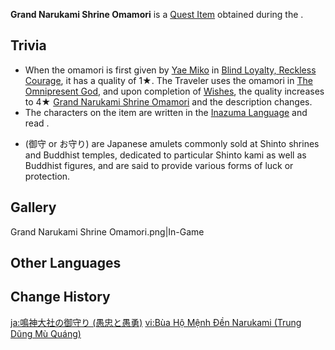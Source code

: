 {{Item Infobox
|id           = 101542
|title        = Grand Narukami Shrine Omamori
|image        = Item Grand Narukami Shrine Omamori.png
|type         = Quest Items
|quality      = 1
|source1      = [[Blind Loyalty, Reckless Courage]]
|description  = An omamori given to you by Yae Miko.<br>"You can take this out and have a look whenever you think of me as well, you know?"
}}
'''Grand Narukami Shrine Omamori''' is a [[Quest Item]] obtained during the {{Quest|Blind Loyalty, Reckless Courage}}.

==Trivia==
* When the omamori is first given by [[Yae Miko]] in [[Blind Loyalty, Reckless Courage]], it has a quality of 1★. The Traveler uses the omamori in [[The Omnipresent God]], and upon completion of [[Wishes (Quest)|Wishes]], the quality increases to 4★ [[Grand Narukami Shrine Omamori (Wishes)|Grand Narukami Shrine Omamori]] and the description changes.
* The characters on the item are written in the [[Inazuma Language]] and read {{Script|inazuma|OMR|omamori}}.
* {{w|Omamori}} (御守 or お守り) are Japanese amulets commonly sold at Shinto shrines and Buddhist temples, dedicated to particular Shinto kami as well as Buddhist figures, and are said to provide various forms of luck or protection.

==Gallery==
<gallery>
Grand Narukami Shrine Omamori.png|In-Game
</gallery>

==Other Languages==
{{Other Languages|default_hidden = 1
|en      = Grand Narukami Shrine Omamori
|zhs     = 鸣神大社的御守
|zhs_rm  = Míngshéndàshè de Yùshǒu
|zht     = 鳴神大社的御守
|zht_rm  = Míngshéndàshè de Yùshǒu
|ja      = 鳴神大社の御守り
|ja_rm   = Narukami Ooyashiro no Omamori
|ko      = 나루카미 다이샤의 부적
|ko_rm   = Narukami Daisya-ui Bujeok
|es      = Omamori del Gran Santuario Narukami
|fr      = Omamori du Sanctuaire de Narukami
|ru      = Омамори Великого храма Наруками
|th      = เครื่องรางของศาลเจ้า Grand Narukami
|th_rm   = 
|vi      = Bùa Hộ Mệnh Đền Narukami
|de      = Omamori des Großen Narukami-Schreins
|id      = Omamori Kuil Agung Narukami
|pt      = Omamori do Grande Santuário Narukami
|tr      = Büyük Narukami Tapınağı Omamorisi
|it      = Omamori del Gran Santuario di Narukami
}}

==Change History==
{{Change History|2.1}}

[[ja:鳴神大社の御守り (愚忠と愚勇)]]
[[vi:Bùa Hộ Mệnh Đền Narukami (Trung Dũng Mù Quáng)]]
